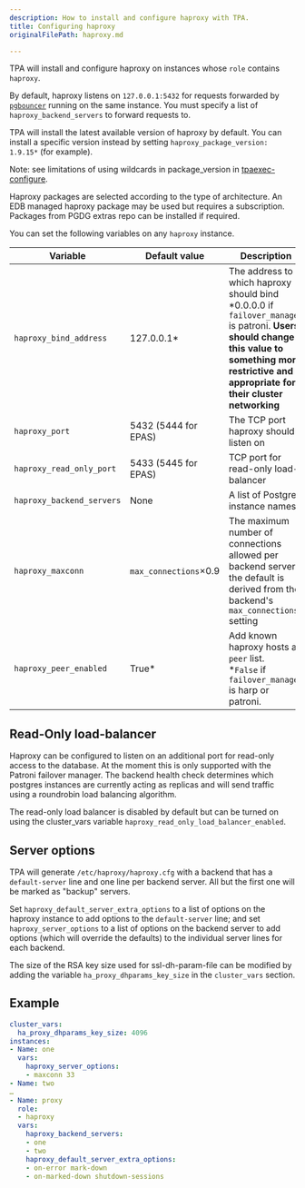 ```yaml
---
description: How to install and configure haproxy with TPA.
title: Configuring haproxy
originalFilePath: haproxy.md

---
```


TPA will install and configure haproxy on instances whose `role`
contains `haproxy`.

By default, haproxy listens on `127.0.0.1:5432` for requests forwarded
by [`pgbouncer`](pgbouncer/) running on the same instance. You must
specify a list of `haproxy_backend_servers` to forward requests to.

TPA will install the latest available version of haproxy by default.
You can install a specific version instead by setting
`haproxy_package_version: 1.9.15*` (for example).

Note: see limitations of using wildcards in package_version in
[tpaexec-configure](../tpaexec-configure/#known-issue-with-wildcard-use).

Haproxy packages are selected according to the type of architecture.
An EDB managed haproxy package may be used but requires a subscription.
Packages from PGDG extras repo can be installed if required.

You can set the following variables on any `haproxy` instance.

| Variable                  | Default value         | Description                                                                                                                                                                                            |
| ------------------------- | --------------------- | ------------------------------------------------------------------------------------------------------------------------------------------------------------------------------------------------------ |
| `haproxy_bind_address`    | 127.0.0.1\*           | The address to which haproxy should bind<br/>\*0.0.0.0 if `failover_manager` is patroni. **Users should change this value to something more restrictive and appropriate for their cluster networking** |
| `haproxy_port`            | 5432 (5444 for EPAS)  | The TCP port haproxy should listen on                                                                                                                                                                  |
| `haproxy_read_only_port`  | 5433 (5445 for EPAS)  | TCP port for read-only load-balancer                                                                                                                                                                   |
| `haproxy_backend_servers` | None                  | A list of Postgres instance names                                                                                                                                                                      |
| `haproxy_maxconn`         | `max_connections`×0.9 | The maximum number of connections allowed per backend server; the default is derived from the backend's `max_connections` setting                                                                      |
| `haproxy_peer_enabled`    | True\*                | Add known haproxy hosts as `peer` list. <br/>\*`False` if `failover_manager` is harp or patroni.                                                                                                       |

## Read-Only load-balancer

Haproxy can be configured to listen on an additional port for read-only
access to the database. At the moment this is only supported with the
Patroni failover manager. The backend health check determines which
postgres instances are currently acting as replicas and will send
traffic using a roundrobin load balancing algorithm.

The read-only load balancer is disabled by default but can be turned on
using the cluster_vars variable
`haproxy_read_only_load_balancer_enabled`.

## Server options

TPA will generate `/etc/haproxy/haproxy.cfg` with a backend that has
a `default-server` line and one line per backend server. All but the
first one will be marked as "backup" servers.

Set `haproxy_default_server_extra_options` to a list of options on the
haproxy instance to add options to the `default-server` line; and set
`haproxy_server_options` to a list of options on the backend server to
add options (which will override the defaults) to the individual server
lines for each backend.

The size of the RSA key size used for ssl-dh-param-file can be modified 
by adding the variable `ha_proxy_dhparams_key_size` in the `cluster_vars`
section.

## Example

```yaml
cluster_vars:
  ha_proxy_dhparams_key_size: 4096
instances:
- Name: one
  vars:
    haproxy_server_options:
    - maxconn 33
- Name: two
…
- Name: proxy
  role:
  - haproxy
  vars:
    haproxy_backend_servers:
    - one
    - two
    haproxy_default_server_extra_options:
    - on-error mark-down
    - on-marked-down shutdown-sessions
```
